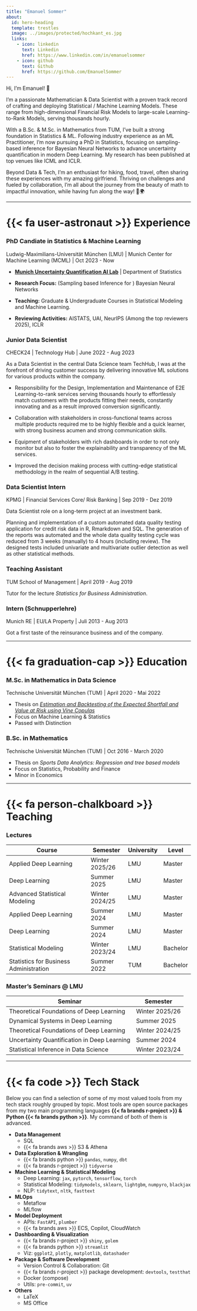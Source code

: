 ```yaml
---
title: "Emanuel Sommer"
about:
  id: hero-heading
  template: trestles
  image: ../images/protected/hochkant_es.jpg
  links:
    - icon: linkedin
      text: Linkedin
      href: https://www.linkedin.com/in/emanuelsommer
    - icon: github
      text: Github
      href: https://github.com/EmanuelSommer
---
```


:::{#hero-heading}

Hi, I'm Emanuel! 👋

I'm a passionate Mathematician & Data Scientist with a proven track record of crafting and deploying Statistical / Machine Learning Models. These range from high-dimensional Financial Risk Models to large-scale Learning-to-Rank Models, serving thousands hourly. 

With a B.Sc. & M.Sc. in Mathematics from TUM, I've built a strong foundation in Statistics & ML. Following industry experience as an ML Practitioner, I'm now pursuing a PhD in Statistics, focusing on sampling-based inference for Bayesian Neural Networks to advance uncertainty quantification in modern Deep Learning. My research has been published at top venues like ICML and ICLR.

:::

Beyond Data & Tech, I'm an enthusiast for hiking, food, travel, often sharing these experiences with my amazing girlfriend. Thriving on challenges and fueled by collaboration, I'm all about the journey from the beauty of math to impactful innovation, while having fun along the way! 🚀🌍 



---

# {{< fa user-astronaut >}} Experience

### PhD Candiate in Statistics & Machine Learning
Ludwig-Maximilians-Universität München (LMU) | Munich Center for Machine Learning (MCML) | Oct 2023 - Now

- [**Munich Uncertainty Quantification AI Lab**](https://www.muniq.ai/) | Department of Statistics

- **Research Focus:** (Sampling based Inference for ) Bayesian Neural Networks

- **Teaching:** Graduate \& Undergraduate Courses in Statistical Modeling and Machine Learning.

- **Reviewing Activities:** AISTATS, UAI, NeurIPS (Among the top reviewers 2025), ICLR


### Junior Data Scientist
CHECK24 | Technology Hub | June 2022 - Aug 2023

As a Data Scientist in the central Data Science team TechHub, I was at the forefront of driving customer success by delivering innovative ML solutions for various products within the company.

- Responsibility for the Design, Implementation and Maintenance of E2E Learning-to-rank services serving thousands hourly to effortlessly match customers with the products fitting their needs, constantly innovating and as a result improved conversion significantly.

- Collaboration with stakeholders in cross-functional teams across multiple products required me to be highly flexible and a quick learner, with strong business acumen and strong communication skills.

- Equipment of stakeholders with rich dashboards in order to not only monitor but also to foster the explainability and transparency of the ML services.

- Improved the decision making process with cutting-edge statistical methodology in the realm of sequential A/B testing.

### Data Scientist Intern
KPMG | Financial Services Core/ Risk Banking | Sep 2019 - Dez 2019

Data Scientist role on a long-term project at an investment bank.

Planning and implementation of a custom automated data quality testing application for credit risk data in R, Rmarkdown and SQL. The generation of the reports was automated and the whole data quality testing cycle was reduced from 3 weeks (manually) to 4 hours (including review). The designed tests included univariate and multivariate outlier detection as well as other statistical methods.

### Teaching Assistant
TUM School of Management | April 2019 - Aug 2019

Tutor for the lecture *Statistics for Business Administration*.

### Intern (Schnupperlehre)
Munich RE | EU/LA Property | Juli 2013 - Aug 2013

Got a first taste of the reinsurance business and of the company.

---

# {{< fa graduation-cap >}} Education 

### M.Sc. in Mathematics in Data Science
Technische Universität München (TUM) | April 2020 - Mai 2022

- Thesis on [*Estimation and Backtesting of the Expected Shortfall and Value at Risk using Vine Copulas*](https://mediatum.ub.tum.de/1658240)
- Focus on Machine Learning & Statistics
- Passed with Distinction

### B.Sc. in Mathematics
Technische Universität München (TUM) | Oct 2016 - March 2020

- Thesis on *Sports Data Analytics: Regression and tree based models*
- Focus on Statistics, Probability and Finance
- Minor in Economics

---

# {{< fa person-chalkboard >}} Teaching

### Lectures

| Course                                 | Semester         | University | Level   |
|----------------------------------------|-----------------|------------|---------|
| Applied Deep Learning                  | Winter 2025/26  | LMU        | Master  |
| Deep Learning                          | Summer 2025     | LMU        | Master  |
| Advanced Statistical Modeling          | Winter 2024/25  | LMU        | Master  |
| Applied Deep Learning                  | Summer 2024     | LMU        | Master  |
| Deep Learning                          | Summer 2024     | LMU        | Master  |
| Statistical Modeling                   | Winter 2023/24  | LMU        | Bachelor |
| Statistics for Business Administration | Summer 2022     | TUM        | Bachelor |

### Master's Seminars @ LMU

| Seminar                                      | Semester        |
|----------------------------------------------|----------------|
| Theoretical Foundations of Deep Learning    | Winter 2025/26 |
| Dynamical Systems in Deep Learning          | Summer 2025    |
| Theoretical Foundations of Deep Learning    | Winter 2024/25 |
| Uncertainty Quantification in Deep Learning | Summer 2024    |
| Statistical Inference in Data Science       | Winter 2023/24 |




---
# {{< fa code >}} Tech Stack

Below you can find a selection of some of my most valued tools from my tech stack roughly grouped by topic. Most tools are open source packages from my two main programming languages **{{< fa brands r-project >}} & Python {{< fa brands python >}}**. My command of both of them is advanced.

- **Data Management**
  - SQL
  - {{< fa brands aws >}} S3 & Athena
- **Data Exploration & Wrangling** 
  - {{< fa brands python >}} `pandas`, `numpy`, `dbt`
  - {{< fa brands r-project >}} `tidyverse`
- **Machine Learning & Statistical Modeling**
  - Deep Learning: `jax`, `pytorch`, `tensorflow`, `torch`
  - Statistical Modeling: `tidymodels`, `sklearn`, `lightgbm`, `numpyro`, `blackjax`
  - NLP: `tidytext`, `nltk`, `fasttext`
- **MLOps**
  - Metaflow
  - MLflow
- **Model Deployment**
  - APIs: `FastAPI`, `plumber`
  - {{< fa brands aws >}} ECS, Copilot, CloudWatch
- **Dashboarding & Visualization**
  - {{< fa brands r-project >}} `shiny`, `golem`
  - {{< fa brands python >}} `streamlit`
  - Viz: `ggplot2`, `plotly`, `matplotlib`, `datashader`
- **Package & Software Development**
  - Version Control & Collaboration: Git
  - {{< fa brands r-project >}} package development: `devtools`, `testthat`
  - Docker (compose)
  - Utils: `pre-commit`, `uv`
- **Others**
  - LaTeX
  - MS Office

